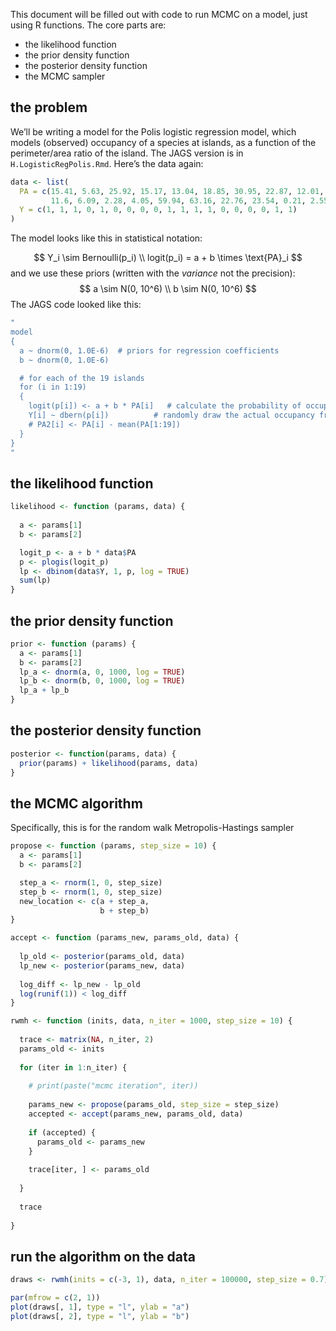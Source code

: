 This document will be filled out with code to run MCMC on a model, just using R functions. The core parts are:

 * the likelihood function
 * the prior density function
 * the posterior density function
 * the MCMC sampler

## the problem

We'll be writing a model for the Polis logistic regression model, which models (observed) occupancy of a species at islands, as a function of the perimeter/area ratio of the island. The JAGS version is in `H.LogisticRegPolis.Rmd`. Here's the data again:

```r
data <- list(
  PA = c(15.41, 5.63, 25.92, 15.17, 13.04, 18.85, 30.95, 22.87, 12.01, 
         11.6, 6.09, 2.28, 4.05, 59.94, 63.16, 22.76, 23.54, 0.21, 2.55),
  Y = c(1, 1, 1, 0, 1, 0, 0, 0, 0, 1, 1, 1, 1, 0, 0, 0, 0, 1, 1)
)
```

The model looks like this in statistical notation:

$$
Y_i \sim Bernoulli(p_i) \\ 
logit(p_i) = a + b  \times \text{PA}_i
$$
and we use these priors (written with the *variance* not the precision):
$$
a \sim N(0, 10^6) \\ 
b \sim N(0, 10^6)
$$
The JAGS code looked like this:
```r
"
model
{
  a ~ dnorm(0, 1.0E-6)  # priors for regression coefficients
  b ~ dnorm(0, 1.0E-6)

  # for each of the 19 islands
  for (i in 1:19)
  {
    logit(p[i]) <- a + b * PA[i]   # calculate the probability of occupancy
    Y[i] ~ dbern(p[i])          # randomly draw the actual occupancy from a Bernoulli distribution
    # PA2[i] <- PA[i] - mean(PA[1:19])
  }
}
"
```

## the likelihood function

```r
likelihood <- function (params, data) {
  
  a <- params[1]
  b <- params[2]

  logit_p <- a + b * data$PA
  p <- plogis(logit_p)
  lp <- dbinom(data$Y, 1, p, log = TRUE)
  sum(lp)
}
```

## the prior density function

```r
prior <- function (params) {
  a <- params[1]
  b <- params[2]
  lp_a <- dnorm(a, 0, 1000, log = TRUE)
  lp_b <- dnorm(b, 0, 1000, log = TRUE)
  lp_a + lp_b
}
```

## the posterior density function

```r
posterior <- function(params, data) {
  prior(params) + likelihood(params, data)
}
```

## the MCMC algorithm

Specifically, this is for the random walk Metropolis-Hastings sampler

```r
propose <- function (params, step_size = 10) {
  a <- params[1]
  b <- params[2]

  step_a <- rnorm(1, 0, step_size)
  step_b <- rnorm(1, 0, step_size)
  new_location <- c(a + step_a,
                    b + step_b)
}
```


```r
accept <- function (params_new, params_old, data) {
  
  lp_old <- posterior(params_old, data)
  lp_new <- posterior(params_new, data)
  
  log_diff <- lp_new - lp_old
  log(runif(1)) < log_diff
}
```

```r
rwmh <- function (inits, data, n_iter = 1000, step_size = 10) {
  
  trace <- matrix(NA, n_iter, 2)
  params_old <- inits
  
  for (iter in 1:n_iter) {
    
    # print(paste("mcmc iteration", iter))
    
    params_new <- propose(params_old, step_size = step_size)
    accepted <- accept(params_new, params_old, data)
    
    if (accepted) {
      params_old <- params_new
    }
    
    trace[iter, ] <- params_old
    
  }
  
  trace
  
}
```

## run the algorithm on the data

```r

draws <- rwmh(inits = c(-3, 1), data, n_iter = 100000, step_size = 0.7)

```
```r
par(mfrow = c(2, 1))
plot(draws[, 1], type = "l", ylab = "a")
plot(draws[, 2], type = "l", ylab = "b")

```


